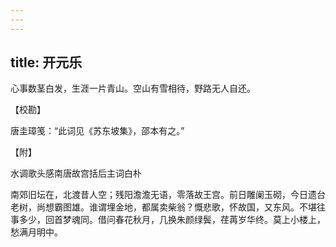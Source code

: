 ```yaml
---
---
---
```

title: 开元乐
---







心事数茎白发，生涯一片青山。空山有雪相待，野路无人自还。

【校勘】

唐圭璋笺：“此词见《苏东坡集》，邵本有之。”

【附】

水调歌头感南唐故宫括后主词白朴

南郊旧坛在，北渡昔人空；残阳澹澹无语，零落故王宫。前日雕阑玉砌，今日遗台老树，尚想霸图雄。谁谓埋金地，都属卖柴翁？慨悲歌，怀故国，又东风。不堪往事多少，回首梦魂同。借问春花秋月，几换朱颜绿鬓，荏苒岁华终。莫上小楼上，愁满月明中。